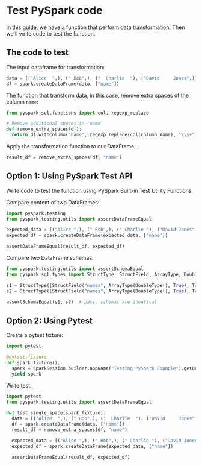 # Test PySpark code

In this guide, we have a function that perform data transformation. Then we'll write code to test the function.


## The code to test

The input dataframe for transformation:
```py filename="main.py"
data = [("Alice  ",), (" Bob",), ("  Charlie  "), ("David     Jones",)]
df = spark.createDataFrame(data, ["name"])
```

The function that transform data, in this case, remove extra spaces of the column `name`:
```py filename="remove_extra_spaces.py"
from pyspark.sql.functions import col, regexp_replace

# Remove additional spaces in `name`
def remove_extra_spaces(df):
  return df.withColumn("name", regexp_replace(col(column_name), "\\s+", " "))
```

Apply the transformation function to our DataFrame:
```py filename="main.py"
result_df = remove_extra_spaces(df, "name")
```


## Option 1: Using PySpark Test API

Write code to test the function using PySpark Built-in Test Utility Functions.

Compare content of two DataFrames:
```py
import pyspark.testing
from pyspark.testing.utils import assertDataFrameEqual

expected_data = [("Alice ",), (" Bob",), (" Charlie "), ("David Jones",)]
expected_df = spark.createDataFrame(expected_data, ["name"])

assertDataFrameEqual(result_df, expected_df)
```

Compare two DataFrame schemas:
```py
from pyspark.testing.utils import assertSchemaEqual
from pyspark.sql.types import StructType, StructField, ArrayType, DoubleType

s1 = StructType([StructField("names", ArrayType(DoubleType(), True), True)])
s2 = StructType([StructField("names", ArrayType(DoubleType(), True), True)])

assertSchemaEqual(s1, s2)  # pass, schemas are identical
```


## Option 2: Using Pytest

Create a pytest fixture:
```py filename="conftest.py"
import pytest

@pytest.fixture
def spark_fixture():
  spark = SparkSession.builder.appName("Testing PySpark Example").getOrCreate()
  yield spark
```

Write test:
```py filename="test_single_space.py"
import pytest
from pyspark.testing.utils import assertDataFrameEqual

def test_single_space(spark_fixture):
  data = [("Alice  ",), (" Bob",), ("  Charlie  "), ("David     Jones",)]
  df = spark.createDataFrame(data, ["name"])
  result_df = remove_extra_spaces(df, "name")

  expected_data = [("Alice ",), (" Bob",), (" Charlie "), ("David Jones",)]
  expected_df = spark.createDataFrame(expected_data, ["name"])

  assertDataFrameEqual(result_df, expected_df)
```
